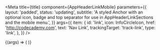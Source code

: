 
<Meta
  title={title}
  component={AppHeaderLinkMobile}
  parameters={{
    layout: 'padded',
    status: 'updating',
    subtitle:
      'A styled Anchor with an optional icon, badge and top separator for use in AppHeaderLinkSections and the mobile menu.',
  }}
  args={{
    item: {
      id: 'link',
      icon: InfoCircleIcon,
      href: 'http://codecademy.com',
      text: 'Nav Link',
      trackingTarget: 'track-link',
      type: 'link',
    },
  }}
/>

<Canvas>
  <Story name="AppHeaderLinkMobile">
    {(args) => (
      <AppHeaderLinkMobile {...args} badge={renderBadge('yeeeerrrrrr')} />
    )}
  </Story>
</Canvas>

<PropsTable story="AppHeaderLinkMobile" />
